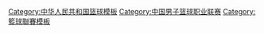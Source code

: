{{template category|topic=[[中國男子籃球職業聯賽|中國男子籃球職業聯賽]]}}
[[Category:中华人民共和国篮球模板‎|Category:中华人民共和国篮球模板‎]]
[[Category:中国男子篮球职业联赛|Category:中国男子篮球职业联赛]]
[[Category:籃球聯賽模板|Category:籃球聯賽模板]]